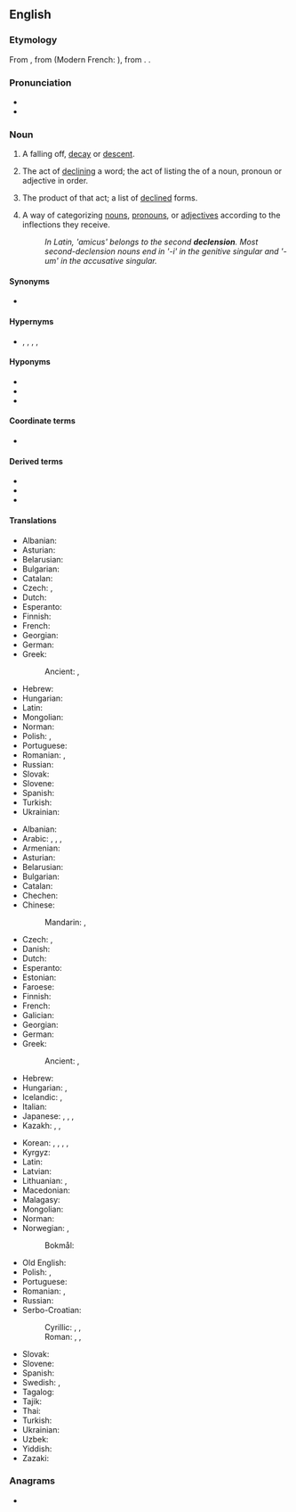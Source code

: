 ==English==

===Etymology===
{{root|en|ine-pro|*ḱley-|id=incline}}
From {{inh|en|enm|declenson}}, from {{der|en|frm|declinaison}} (Modern French: {{m|fr|déclinaison}}), from {{der|en|la|dēclīnātiō}}. {{doublet|en|declination}}.

===Pronunciation===
* {{IPA|en|/dɪˈklɛn.ʃən/}}
* {{audio|en|LL-Q1860 (eng)-Vealhurl-declension.wav|Audio (Southern England)}}

===Noun===
{{wikipedia}}
{{en-noun|~}}

# A falling off, [[decay]] or [[descent]].
# {{lb|en|grammar}} The act of [[decline|declining]] a word; the act of listing the {{l|en|inflection|inflections}} of a noun, pronoun or adjective in order.
# {{lb|en|grammar}} The product of that act; a list of [[declined]] forms. 
#: {{ux|en|a page full of '''declensions'''}}
# {{lb|en|grammar}} A way of categorizing [[noun]]s, [[pronoun]]s, or [[adjective]]s according to the inflections they receive.
#: ''In Latin, 'amicus' belongs to the second '''declension'''. Most second-declension nouns end in '-i' in the genitive singular and '-um' in the accusative singular.''

====Synonyms====
* {{l|en|declination}}

====Hypernyms====
* {{l|en|flection}}, {{l|en|flexion}}, {{l|en|inflection}}, {{l|en|inflexion}}, {{l|en|accidence}}

====Hyponyms====
* {{l|en|strong declension}}
* {{l|en|weak declension}}
* {{l|en|mixed declension}}

====Coordinate terms====
* {{l|en|conjugation}}

====Derived terms====
* {{l|en|declensional}}
* {{l|en|declense}}
* {{l|en|declensed}}

====Translations====
{{trans-top|act}}
* Albanian: {{t+|sq|lakim|m}}
* Asturian: {{t|ast|declinación|f}}
* Belarusian: {{t|be|склане́нне|n|sc=Cyrl}}
* Bulgarian: {{t|bg|скланя́не|n}}
* Catalan: {{t+|ca|declinació|f}}
* Czech: {{t+|cs|deklinace|f}}, {{t+|cs|skloňování|n}}
* Dutch: {{t+|nl|verbuigen|n}}
* Esperanto: {{t+|eo|deklinacio}}
* Finnish: {{t+|fi|taivutus}}
* French: {{t+|fr|déclinaison|f}}
* Georgian: {{t|ka|ბრუნება}}
* German: {{t+|de|Deklination|f}}
* Greek: {{t+|el|κλίση|f}}
*: Ancient: {{t|grc|κλίσις|f}}, {{t|grc|συζυγία|f}}
{{trans-mid}}
* Hebrew: {{t+|he|הטיה|f|tr=hat'aya|sc=Hebr}}
* Hungarian: {{t+|hu|névszóragozás}}
* Latin: {{t+|la|declinatio|f}}
* Mongolian: {{t|mn|тийн ялгалын ай|sc=Cyrl}}
* Norman: {{t|nrf|dêclyinnaîson|f}}
* Polish: {{t+|pl|deklinacja|f}}, {{t|pl|[[odmiana]] [[przez]] [[przypadek|przypadki]]|f}}
* Portuguese: {{t+|pt|declinação|f}}
* Romanian: {{t+|ro|declinare|f}}, {{t+|ro|declinație|f}}
* Russian: {{t+|ru|склоне́ние|n}}
* Slovak: {{t|sk|skloňovanie}}
* Slovene: {{t|sl|sklanjanje|n}}
* Spanish: {{t+|es|declinación}}
* Turkish: {{t+|tr|gerileme}}
* Ukrainian: {{t+|uk|відмі́на|f}}
{{trans-bottom}}

{{trans-top|way of categorizing}}
* Albanian: {{t+|sq|lakim|m}}
* Arabic: {{qualifier|usually of Arabic nouns}} {{t+|ar|إِعْرَاب|m}}, {{t+|ar|صَرْف|m}}, {{qualifier|inflection of nouns}} {{t|ar|تَصْرِيف اَلْأَسْمَاء|m}}, {{t|ar|تَصْرِيف|m}}
* Armenian: {{t+|hy|հոլովում}}
* Asturian: {{t|ast|declinación|f}}
* Belarusian: {{t|be|склане́нне|n|sc=Cyrl}}
* Bulgarian: {{t|bg|склоне́ние|n}}
* Catalan: {{t+|ca|declinació|f}}
* Chechen: {{t|ce|легар}}
* Chinese:
*: Mandarin: {{t+|cmn|變格|sc=Hani}}, {{t+|cmn|变格|tr=biàngé|sc=Hani}}
* Czech: {{t+|cs|deklinace|f}}, {{t+|cs|skloňování|n}}
* Danish: {{t|da|deklination|c}}
* Dutch: {{t+|nl|verbuiging|f}}
* Esperanto: {{t+|eo|deklinacio}}
* Estonian: {{t|et|käänamine}}
* Faroese: {{t|fo|orðbending|f}}
* Finnish: {{t+|fi|taivutusluokka}}
* French: {{t+|fr|déclinaison|f}}
* Galician: {{t+|gl|declinación|f}}
* Georgian: {{t|ka|ბრუნება}}
* German: {{t+|de|Deklination|f}}
* Greek: {{t+|el|κλίση|f}}
*: Ancient: {{t|grc|κλίσις|f}}, {{t|grc|συζυγία|f}}
* Hebrew: {{t+|he|נטייה|f|tr=neti'a|sc=Hebr}}
* Hungarian: {{t+|hu|névszóragozás}}, {{t|hu|névszóragozási típus}}
* Icelandic: {{t+|is|fallbeyging|f}}, {{t|is|beyging falla|f}}
* Italian: {{t+|it|declinazione|f}}
* Japanese: {{t+|ja|変化|tr=へんか, henka|sc=Jpan}}, {{t|ja|ディクレンション|tr=dikurenshon|sc=Jpan}}, {{t|ja|曲用|tr=きょくよう, kyokuyō}}, {{t|ja|格変化|tr=かくへんか,  kakuhenka}}
* Kazakh: {{t|kk|септелу}}, {{t|kk|септеу}}, {{t|kk|септік}}
{{trans-mid}}
* Korean: {{t|ko|어형변화}}, {{t+|ko|곡용}}, {{t|ko|어형변화}}, {{t+|ko|변화}}, {{t|ko|격변화}}
* Kyrgyz: {{t+|ky|жөндөлүш}}
* Latin: {{t+|la|declinatio|f}}
* Latvian: {{t+|lv|deklinācija|f}}
* Lithuanian: {{t|lt|deklinacija|f}}, {{t|lt|linksniuotė|f}}
* Macedonian: {{t|mk|деклинација|f}}
* Malagasy: {{t|mg|fihilana ara-tsokajinteny}}
* Mongolian: {{t|mn|тийн ялгал|sc=Cyrl}}
* Norman: {{t|nrf|dêclyinnaîson|f}}
* Norwegian: {{t|no|bøyning}}, {{t+|no|bøying}}
*: Bokmål: {{t|nb|deklinasjon|m}}
* Old English: {{t|ang|declīnung|f}}
* Polish: {{t+|pl|deklinacja|f}}, {{t|pl|[[odmiana]] ([[przez]] [[przypadek|przypadki]])|f}}
* Portuguese: {{t+|pt|declinação|f}}
* Romanian: {{t+|ro|declinare|f}}, {{t+|ro|declinație|f}}
* Russian: {{t+|ru|склоне́ние|n}}
* Serbo-Croatian:
*: Cyrillic: {{t|sh|деклинација|f}}, {{t|sh|склонидба|f}}, {{t|sh|склањање|n}} {{qualifier|dated}}
*: Roman: {{t+|sh|deklinacija|f}}, {{t+|sh|sklonidba|f}}, {{t+|sh|sklanjanje|n}} {{qualifier|dated}}
* Slovak: {{t|sk|skloňovanie|n}}
* Slovene: {{t+|sl|sklanjatev|f}}
* Spanish: {{t+|es|declinación|f}}
* Swedish: {{t+|sv|deklination}}, {{t+|sv|böjning}}
* Tagalog: {{t|tl|saukol}}
* Tajik: {{t+|tg|хам карданӣ|sc=Cyrl}}
* Thai: {{t|th|การผันคำนาม,การผันคำสรรพนาม,การผันคำวิเศษณ์}}
* Turkish: {{t+|tr|çekim}}
* Ukrainian: {{t+|uk|відмі́на|f}}
* Uzbek: {{t+|uz|turlanish}}
* Yiddish: {{t|yi|דעקלינאַציע|f}}
* Zazaki: {{t|zza|antış|c}}
{{trans-bottom}}

===Anagrams===
* {{anagrams|en|a=cdeeilnnos|indolences|insolenced|second line|second-line}}